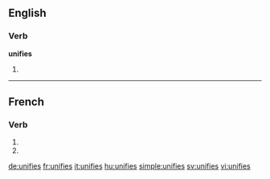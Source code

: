 {{also|unifiés}}
==English==

===Verb===
'''unifies'''

# {{third-person singular of|unify}}

----

==French==

===Verb===
{{fr-verb-form}}

# {{conjugation of|unifier||2|s|pres|ind|lang=fr}}
# {{conjugation of|unifier||2|s|pres|sub|lang=fr}}

[[de:unifies]]
[[fr:unifies]]
[[it:unifies]]
[[hu:unifies]]
[[simple:unifies]]
[[sv:unifies]]
[[vi:unifies]]